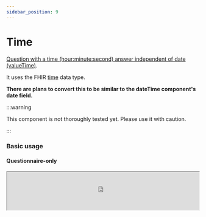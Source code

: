 ```yaml
---
sidebar_position: 9
---
```



# Time

[Question with a time (hour:minute:second) answer independent of date (valueTime)](https://hl7.org/fhir/r4/codesystem-item-type.html#item-type-time).

It uses the FHIR [time](https://hl7.org/fhir/r4/datatypes.html#time) data type.

**There are plans to convert this to be similar to the dateTime component's date field.**

:::warning

This component is not thoroughly tested yet. Please use it with caution.

:::

### Basic usage

#### Questionnaire-only

<IframeContainer storyUrl="https://smartforms.csiro.au/storybook/index.html?path=/story/component-itemtype-time--time-basic">
  <iframe
    src="https://smartforms.csiro.au/storybook/iframe.html?args=&id=component-itemtype-time--time-basic"
    width="100%"
    height="100"
  />
</IframeContainer>

### SDC Supported extensions

| Code                 | Usage                                                                                                                                                   |
| -------------------- | ------------------------------------------------------------------------------------------------------------------------------------------------------- |
| variable             | http://hl7.org/fhir/StructureDefinition/variable                                                                                                        |
| initialExpression    | http://hl7.org/fhir/uv/sdc/StructureDefinition/sdc-questionnaire-initialExpression<br/>- InitialExpression should evaluate to a date or dateTime value. |
| enableWhenExpression | http://hl7.org/fhir/uv/sdc/StructureDefinition/sdc-questionnaire-enableWhenExpression                                                                   |
| hidden               | http://hl7.org/fhir/StructureDefinition/questionnaire-hidden                                                                                            |
| required             | item.required                                                                                                                                           |
| repeats              | item.repeats                                                                                                                                            |
| readOnly             | item.readOnly                                                                                                                                           |
| initial              | item.initial                                                                                                                                            |
| enableWhen           | item.enableWhen                                                                                                                                         |
| enableBehavior       | item.enableBehavior                                                                                                                                     |
| text                 | item.text                                                                                                                                               |
